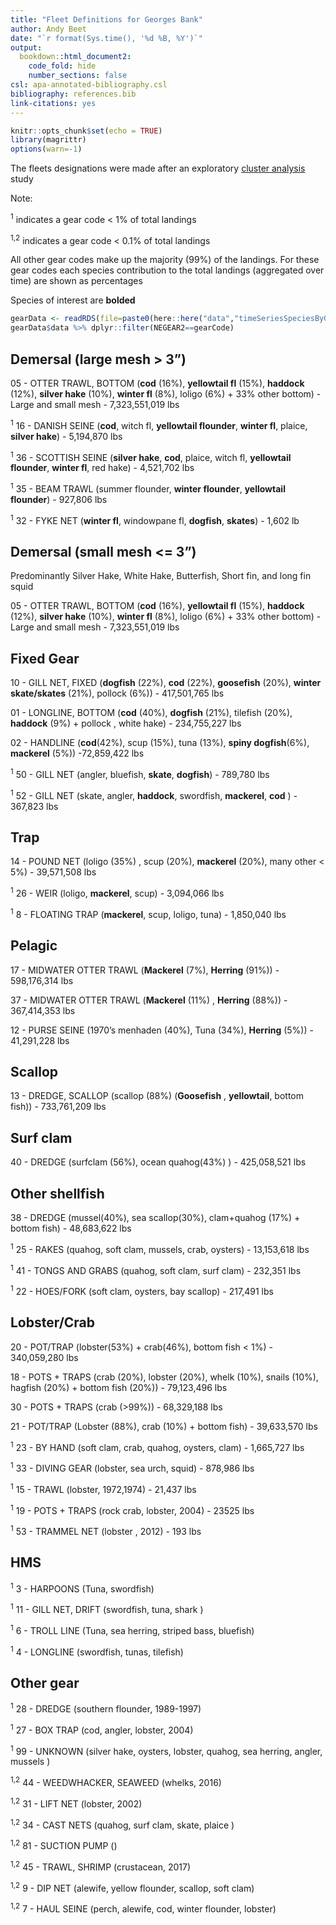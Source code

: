 ```yaml
---
title: "Fleet Definitions for Georges Bank"
author: Andy Beet
date: "`r format(Sys.time(), '%d %B, %Y')`"
output:
  bookdown::html_document2:
    code_fold: hide
    number_sections: false
csl: apa-annotated-bibliography.csl
bibliography: references.bib
link-citations: yes
---
```


```r
knitr::opts_chunk$set(echo = TRUE)
library(magrittr)
options(warn=-1)
```

The fleets designations were made after an exploratory [cluster analysis](https://noaa-edab.github.io/ms-keyrun/GBFleetDefinitions.html) study


Note:

<sup>1</sup> indicates a gear code < 1% of total landings

<sup>1,2</sup> indicates a gear code < 0.1% of total landings 

All other gear codes make up the majority (99%) of the landings. For these gear codes each species contribution to the total landings (aggregated over time) are shown as percentages

Species of interest are **bolded**

```r
gearData <- readRDS(file=paste0(here::here("data","timeSeriesSpeciesByGear.rds")))
gearData$data %>% dplyr::filter(NEGEAR2==gearCode)

```



## Demersal (large mesh > 3")

05 - OTTER TRAWL, BOTTOM (**cod** (16%), **yellowtail fl** (15%), **haddock** (12%), **silver hake** (10%), **winter fl** (8%), loligo (6%) + 33% other bottom) - Large and small mesh - 7,323,551,019 lbs

<sup>1</sup> 16 - DANISH SEINE (**cod**, witch fl, **yellowtail flounder**, **winter fl**, plaice, **silver hake**) - 5,194,870 lbs 

<sup>1</sup> 36 - SCOTTISH SEINE (**silver hake**, **cod**, plaice, witch fl, **yellowtail flounder**, **winter fl**, red hake) - 4,521,702 lbs

<sup>1</sup> 35 - BEAM TRAWL (summer flounder, **winter flounder**, **yellowtail flounder**) - 927,806 lbs

<sup>1</sup>  32 - FYKE NET (**winter fl**, windowpane fl, **dogfish**, **skates**) - 1,602 lb

## Demersal (small mesh <= 3")

Predominantly Silver Hake, White Hake, Butterfish, Short fin, and long fin squid

05 - OTTER TRAWL, BOTTOM (**cod** (16%), **yellowtail fl** (15%), **haddock** (12%), **silver hake** (10%), **winter fl** (8%), loligo (6%) + 33% other bottom) - Large and small mesh - 7,323,551,019 lbs


## Fixed Gear

10 - GILL NET, FIXED (**dogfish** (22%), **cod** (22%), **goosefish** (20%), **winter skate/skates** (21%), pollock (6%)) - 417,501,765 lbs

01 - LONGLINE, BOTTOM (**cod** (40%), **dogfish** (21%), tilefish (20%), **haddock** (9%) + pollock , white hake) - 234,755,227 lbs

02 - HANDLINE (**cod**(42%), scup (15%), tuna (13%), **spiny dogfish**(6%), **mackerel** (5%)) -72,859,422 lbs

<sup>1</sup>  50 - GILL NET (angler, bluefish, **skate**, **dogfish**) - 789,780 lbs

<sup>1</sup>  52 - GILL NET (skate, angler, **haddock**, swordfish, **mackerel**, **cod** ) - 367,823 lbs



## Trap

14 - POUND NET (loligo (35%) , scup (20%), **mackerel** (20%), many other < 5%) - 39,571,508 lbs

<sup>1</sup>  26 - WEIR (loligo, **mackerel**, scup) - 3,094,066 lbs

<sup>1</sup> 8 - FLOATING TRAP (**mackerel**, scup, loligo, tuna) - 1,850,040 lbs 



## Pelagic


17 - MIDWATER OTTER TRAWL (**Mackerel** (7%), **Herring** (91%)) -  598,176,314 lbs

37 - MIDWATER OTTER TRAWL (**Mackerel** (11%) , **Herring** (88%)) - 367,414,353 lbs

12 - PURSE SEINE (1970's menhaden (40%), Tuna (34%), **Herring** (5%)) - 41,291,228 lbs


## Scallop

13 - DREDGE, SCALLOP (scallop (88%) (**Goosefish** , **yellowtail**, bottom fish)) - 733,761,209 lbs

## Surf clam

40 - DREDGE (surfclam (56%), ocean quahog(43%) ) - 425,058,521 lbs

## Other shellfish

38 - DREDGE (mussel(40%), sea scallop(30%), clam+quahog (17%) + bottom fish) - 48,683,622 lbs

<sup>1</sup> 25 - RAKES (quahog, soft clam, mussels, crab, oysters) - 13,153,618 lbs

<sup>1</sup> 41 - TONGS AND GRABS (quahog, soft clam, surf clam) - 232,351 lbs

<sup>1</sup> 22 - HOES/FORK (soft clam, oysters, bay scallop) - 217,491 lbs



## Lobster/Crab

20 - POT/TRAP (lobster(53%) + crab(46%), bottom fish < 1%) - 340,059,280 lbs

18 - POTS + TRAPS (crab (20%), lobster (20%), whelk (10%), snails (10%), hagfish (20%) + bottom fish (20%)) - 79,123,496 lbs

30 - POTS + TRAPS (crab (>99%)) - 68,329,188 lbs

21 - POT/TRAP (Lobster (88%), crab (10%) + bottom fish) - 39,633,570 lbs

<sup>1</sup> 23 - BY HAND (soft clam, crab, quahog, oysters, clam) - 1,665,727 lbs

<sup>1</sup> 33 - DIVING GEAR (lobster, sea urch, squid) - 878,986 lbs

<sup>1</sup> 15 - TRAWL (lobster, 1972,1974) - 21,437 lbs

<sup>1</sup> 19 - POTS + TRAPS (rock crab, lobster, 2004) - 23525 lbs

<sup>1</sup> 53 - TRAMMEL NET (lobster , 2012) - 193 lbs

## HMS 

<sup>1</sup> 3 - HARPOONS (Tuna, swordfish)

<sup>1</sup>  11 - GILL NET, DRIFT (swordfish, tuna, shark )

<sup>1</sup>  6 - TROLL LINE (Tuna, sea herring, striped bass, bluefish)

<sup>1</sup>  4 - LONGLINE (swordfish, tunas, tilefish)

## Other gear

<sup>1</sup> 28 - DREDGE (southern flounder, 1989-1997)

<sup>1</sup> 27 - BOX TRAP (cod, angler, lobster, 2004)

<sup>1</sup> 99 - UNKNOWN (silver hake, oysters, lobster, quahog, sea herring, angler, mussels )

<sup>1,2</sup> 44 - WEEDWHACKER, SEAWEED (whelks, 2016)

<sup>1,2</sup> 31 - LIFT NET (lobster, 2002)

<sup>1,2</sup> 34 - CAST NETS (quahog, surf clam, skate, plaice )

<sup>1,2</sup> 81 - SUCTION PUMP ()

<sup>1,2</sup> 45 - TRAWL, SHRIMP  (crustacean,  2017)

<sup>1,2</sup> 9 - DIP NET (alewife, yellow flounder, scallop, soft clam)

<sup>1,2</sup> 7 - HAUL SEINE (perch, alewife, cod, winter flounder, lobster)


